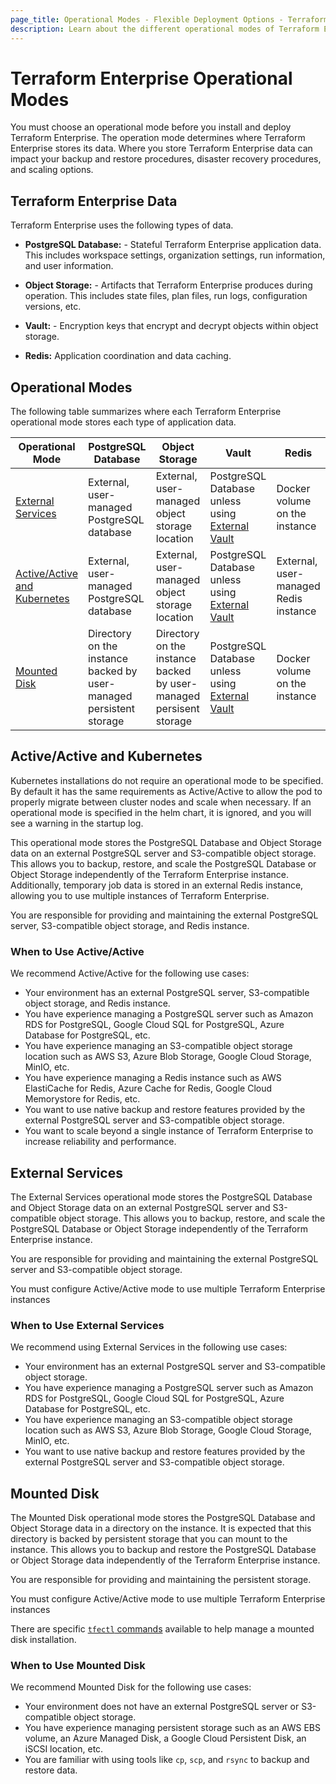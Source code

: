 ```yaml
---
page_title: Operational Modes - Flexible Deployment Options - Terraform Enterprise
description: Learn about the different operational modes of Terraform Enterprise.
---
```


# Terraform Enterprise Operational Modes

You must choose an operational mode before you install and deploy Terraform
Enterprise. The operation mode determines where Terraform Enterprise stores its data. Where you store Terraform Enterprise data can impact your backup and restore procedures, disaster recovery procedures, and scaling options.

## Terraform Enterprise Data

Terraform Enterprise uses the following types of data.

- **PostgreSQL Database:** - Stateful Terraform Enterprise application data. This includes workspace settings, organization settings, run information, and user information.

- **Object Storage:** - Artifacts that Terraform Enterprise produces during operation. This includes state files, plan files, run logs, configuration versions, etc.

- **Vault:** - Encryption keys that encrypt and decrypt objects within object storage.

- **Redis:** Application coordination and data caching.

## Operational Modes

The following table summarizes where each Terraform Enterprise operational mode
stores each type of application data.

| Operational Mode                             | PostgreSQL Database                                                 | Object Storage                                                     | Vault                                                                                             | Redis                                 |
| -------------------------------------------- | ------------------------------------------------------------------- | ------------------------------------------------------------------ | ------------------------------------------------------------------------------------------------- | ------------------------------------- |
| [External Services](#external-services)      | External, user-managed PostgreSQL database                          | External, user-managed object storage location                     | PostgreSQL Database unless using [External Vault](/terraform/enterprise/replicated/install/vault) | Docker volume on the instance         |
| [Active/Active and Kubernetes](#active-active-and-kubernetes) | External, user-managed PostgreSQL database                          | External, user-managed object storage location                     | PostgreSQL Database unless using [External Vault](/terraform/enterprise/replicated/install/vault) | External, user-managed Redis instance |
| [Mounted Disk](#mounted-disk)                | Directory on the instance backed by user-managed persistent storage | Directory on the instance backed by user-managed persisent storage | PostgreSQL Database unless using [External Vault](/terraform/enterprise/replicated/install/vault) | Docker volume on the instance         |

## Active/Active and Kubernetes

Kubernetes installations do not require an operational mode to be specified. By default it has the same requirements as Active/Active to allow the pod to properly migrate between cluster nodes and scale when necessary. If an operational mode is specified in the helm chart, it is ignored, and you will see a warning in the startup log.

This operational mode stores the PostgreSQL Database and Object
Storage data on an external PostgreSQL server and S3-compatible object storage.
This allows you to backup, restore, and scale the PostgreSQL Database or Object
Storage independently of the Terraform Enterprise instance. Additionally,
temporary job data is stored in an external Redis instance, allowing you
to use multiple instances of Terraform Enterprise.

You are responsible for providing and maintaining the external PostgreSQL
server, S3-compatible object storage, and Redis instance.

### When to Use Active/Active

We recommend Active/Active for the following use cases:

- Your environment has an external PostgreSQL server, S3-compatible object storage, and Redis instance.
- You have experience managing a PostgreSQL server such as Amazon RDS for PostgreSQL, Google Cloud SQL for PostgreSQL, Azure Database for PostgreSQL, etc.
- You have experience managing an S3-compatible object storage location such as AWS S3, Azure Blob Storage, Google Cloud Storage, MinIO, etc.
- You have experience managing a Redis instance such as AWS ElastiCache for Redis, Azure Cache for Redis, Google Cloud Memorystore for Redis, etc.
- You want to use native backup and restore features provided by the external PostgreSQL server and S3-compatible object storage.
- You want to scale beyond a single instance of Terraform Enterprise to increase reliability and performance.

## External Services

The External Services operational mode stores the PostgreSQL Database and
Object Storage data on an external PostgreSQL server and S3-compatible object
storage. This allows you to backup, restore, and scale the PostgreSQL Database
or Object Storage independently of the Terraform Enterprise instance.

You are responsible for providing and maintaining the external PostgreSQL
server and S3-compatible object storage.

You must configure Active/Active mode to use multiple Terraform Enterprise instances

### When to Use External Services

We recommend using External Services in the following use cases:

- Your environment has an external PostgreSQL server and S3-compatible object storage.
- You have experience managing a PostgreSQL server such as Amazon RDS for PostgreSQL, Google Cloud SQL for PostgreSQL, Azure Database for PostgreSQL, etc.
- You have experience managing an S3-compatible object storage location such as AWS S3, Azure Blob Storage, Google Cloud Storage, MinIO, etc.
- You want to use native backup and restore features provided by the external PostgreSQL server and S3-compatible object storage.

## Mounted Disk

The Mounted Disk operational mode stores the PostgreSQL Database and Object
Storage data in a directory on the instance. It is expected that this directory
is backed by persistent storage that you can mount to the instance. This allows
you to backup and restore the PostgreSQL Database or Object Storage data
independently of the Terraform Enterprise instance.

You are responsible for providing and maintaining the persistent storage.

You must configure Active/Active mode to use multiple Terraform Enterprise instances

There are specific [`tfectl` commands](/terraform/enterprise/flexible-deployments/admin/admin-cli/admin-cli#mounted-disk-commands) available to help manage a mounted disk installation. 

### When to Use Mounted Disk

We recommend Mounted Disk for the following use cases:

- Your environment does not have an external PostgreSQL server or S3-compatible object storage.
- You have experience managing persistent storage such as an AWS EBS volume, an Azure Managed Disk, a Google Cloud Persistent Disk, an iSCSI location, etc.
- You are familiar with using tools like `cp`, `scp`, and `rsync` to backup and restore data.
